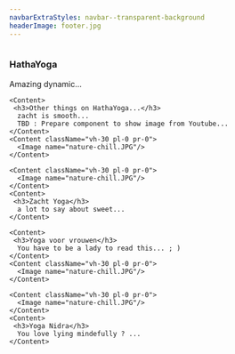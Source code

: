 ```yaml
---
navbarExtraStyles: navbar--transparent-background
headerImage: footer.jpg
---
```


<Section className="pt-3">  
  <Content className="vh-30 pl-0 pr-0">
      <Image name="nature-chill.JPG"/>
    </Content>
  <Content>
     <h3>HathaYoga</h3>
    Amazing dynamic...
  </Content>  
  
    <Content>
     <h3>Other things on HathaYoga...</h3>
      zacht is smooth...
      TBD : Prepare component to show image from Youtube...
    </Content>
    <Content className="vh-30 pl-0 pr-0">
      <Image name="nature-chill.JPG"/>
    </Content>
    
    <Content className="vh-30 pl-0 pr-0">
      <Image name="nature-chill.JPG"/>
    </Content>
    <Content>
     <h3>Zacht Yoga</h3>
      a lot to say about sweet...
    </Content>
    
    <Content>
     <h3>Yoga voor vrouwen</h3>
      You have to be a lady to read this... ; )      
    </Content>
    <Content className="vh-30 pl-0 pr-0">
      <Image name="nature-chill.JPG"/>
    </Content>
    
    <Content className="vh-30 pl-0 pr-0">
      <Image name="nature-chill.JPG"/>
    </Content>
    <Content>
     <h3>Yoga Nidra</h3>
      You love lying mindefully ? ...
    </Content>
</Section>